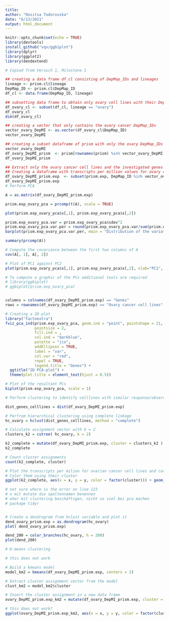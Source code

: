 ```yaml
---
title: 
author: "Rositsa Todorovska"
date: "6/13/2021"
output: html_document
---
```


  
```r
knitr::opts_chunk$set(echo = TRUE)
library(devtools)
install_github("vqv/ggbiplot")
library(dplyr)
library(ggplot2)
library(dendextend)

```



```r

# Copied from Versuch 1, Milestone 1

## creating a data frame df_cl consisting of DepMap_IDs and lineages
lineage <- prism.cl$lineage
DepMap_ID <- prism.cl$DepMap_ID 
df_cl <- data.frame(DepMap_ID, lineage)

## subsetting data frame to obtain only ovary cell lines with their DepMap_IDs
df_ovary_cl <- subset(df_cl, lineage == "ovary")
df_ovary_cl
dim(df_ovary_cl)

## creating a vector that only contains the ovary cancer DepMap_IDs 
vector_ovary_DepMI <- as.vector(df_ovary_cl$DepMap_ID)
vector_ovary_DepMI

## creating a subset dataframe of prism with only the ovary DepMap_IDs and their proliferation values   
vector_ovary_DepMI
df_ovary_DepMI_prism  <- prism[rownames(prism) %in% vector_ovary_DepMI,]
df_ovary_DepMI_prism

```

```r


## Extract only the ovary cancer cell lines and the investigated genes from prism.exp dataset
## Creating a dataframe with transcripts per million values for ovary cell lines
df_ovary_DepMI_prism.exp  <- subset(prism.exp, DepMap_ID %in% vector_ovary_DepMI)
df_ovary_DepMI_prism.exp
# Perform PCA

A = as.matrix(df_ovary_DepMI_prism.exp)

prism.exp_ovary_pca = prcomp(t(A), scale = TRUE)

plot(prism.exp_ovary_pca$x[,1], prism.exp_ovary_pca$x[,2])

prism.exp_ovary_pca.var = prism.exp_ovary_pca$sdev^2
prism.exp_ovary_pca.var.per = round(prism.exp_ovary_pca.var/sum(prism.exp_ovary_pca.var)*100,1)
barplot(prism.exp_ovary_pca.var.per, main = "Distribution of the variation of the data explained by PCs", xlab = "Principal component", ylab = "Percent variation")

```

```r

summary(prcomp(A))

# Compute the covariance between the first two columns of A
cov(A[, 1], A[, 2])

# Plot of PC1 against PC2
plot(prism.exp_ovary_pca$x[,1], prism.exp_ovary_pca$x[,2], xlab="PC1", ylab = "PC2", main = "PC1 / PC2 - plot")

# To compute a graphic of the PCs additional tools are required
# library(ggbiplot)
# ggbiplot(prism.exp_ovary_pca)


columns = colnames(df_ovary_DepMI_prism.exp) == "Genes"
rows = rownames(df_ovary_DepMI_prism.exp) == "Ovary cancer cell lines"

# Creating a 2D plot 
library("factoextra")
fviz_pca_ind(prism.exp_ovary_pca, geom.ind = "point", pointshape = 21, 
             pointsize = 2, 
             fill.ind = ,
             col.ind = "darkblue", 
             palette = "jco", 
             addEllipses = TRUE,
             label = "var",
             col.var = "red",
             repel = TRUE,
             legend.title = "Genes") +
  ggtitle("2D PCA-plot") +
  theme(plot.title = element_text(hjust = 0.5))

# Plot of the resultant PCs
biplot(prism.exp_ovary_pca, scale = 1)
```

```r

# Perform clustering to identify celllines with similar response/observations

dist_genes_celllines = dist(df_ovary_DepMI_prism.exp)

# Perfrom hierarchical clustering using complete linkage
hc_ovary = hclust(dist_genes_celllines, method = "complete")

# Calculate assignment vector with k = 2
clusters_k2 = cutree( hc_ovary, k = 2)

k2_complete = mutate(df_ovary_DepMI_prism.exp, cluster = clusters_k2 )
k2_complete

# Count cluster assignments
count(k2_complete, cluster)

# Plot the transcripts per milion for ovarian cancer cell lines and corresponding genes
# Color them using their cluster
ggplot(k2_complete, aes(x = x, y = y, color = factor(cluster))) + geom_point()

# not sure where is the error on line 123
# x mit mutate die spaltennamen benennen
# eher mit clustering beschäftigen, nicht so viel bei pca machen
# package tidyr


# Create a dendrogram from hclust variable and plot it
dend_ovary_prism.exp = as.dendrogram(hc_ovary)
plot( dend_ovary_prism.exp)

dend_200 = color_branches(hc_ovary, h = 200)
plot(dend_200)

```

```r
# K-means clustering

# this does not work

# Build a kmeans model
model_km2 = kmeans(df_ovary_DepMI_prism.exp, centers = 2)

# Extract cluster assignment vector from the model
clust_km2 = model_km2$cluster

# Insert the cluster assignment in a new data frame 
ovary_DepMI_prism.exp_km2 = mutate(df_ovary_DepMI_prism.exp, cluster = clust_km2)

# this does not work?
ggplot(ovary_DepMI_prism.exp_km2, aes(x = x, y = y, color = factor(cluster))) + geom_point()

```